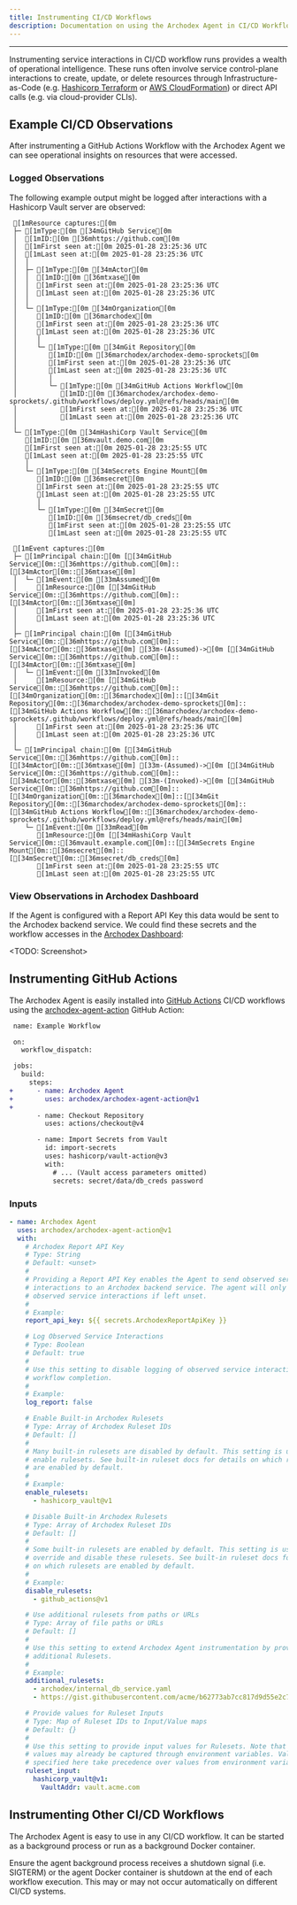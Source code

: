```yaml
---
title: Instrumenting CI/CD Workflows
description: Documentation on using the Archodex Agent in CI/CD Workflows
---
```



---

Instrumenting service interactions in CI/CD workflow runs provides a wealth of operational intelligence. These runs
often involve service control-plane interactions to create, update, or delete resources through Infrastructure-as-Code
(e.g. [Hashicorp Terraform](https://www.terraform.io/) or [AWS CloudFormation](https://aws.amazon.com/cloudformation/))
or direct API calls (e.g. via cloud-provider CLIs).

## Example CI/CD Observations

After instrumenting a GitHub Actions Workflow with the Archodex Agent we can see operational insights on resources that
were accessed.

### Logged Observations

The following example output might be logged after interactions with a Hashicorp Vault server are observed:

```ansi title="Post Archodex Agent" wrap
 [1mResource captures:[0m
 ├─ [1mType:[0m [34mGitHub Service[0m
 │  [1mID:[0m [36mhttps://github.com[0m
 │  [1mFirst seen at:[0m 2025-01-28 23:25:36 UTC
 │  [1mLast seen at:[0m 2025-01-28 23:25:36 UTC
 │  │
 │  ├─ [1mType:[0m [34mActor[0m
 │  │  [1mID:[0m [36mtxase[0m
 │  │  [1mFirst seen at:[0m 2025-01-28 23:25:36 UTC
 │  │  [1mLast seen at:[0m 2025-01-28 23:25:36 UTC
 │  │
 │  └─ [1mType:[0m [34mOrganization[0m
 │     [1mID:[0m [36marchodex[0m
 │     [1mFirst seen at:[0m 2025-01-28 23:25:36 UTC
 │     [1mLast seen at:[0m 2025-01-28 23:25:36 UTC
 │     │
 │     └─ [1mType:[0m [34mGit Repository[0m
 │        [1mID:[0m [36marchodex/archodex-demo-sprockets[0m
 │        [1mFirst seen at:[0m 2025-01-28 23:25:36 UTC
 │        [1mLast seen at:[0m 2025-01-28 23:25:36 UTC
 │        │
 │        └─ [1mType:[0m [34mGitHub Actions Workflow[0m
 │           [1mID:[0m [36marchodex/archodex-demo-sprockets/.github/workflows/deploy.yml@refs/heads/main[0m
 │           [1mFirst seen at:[0m 2025-01-28 23:25:36 UTC
 │           [1mLast seen at:[0m 2025-01-28 23:25:36 UTC
 │
 └─ [1mType:[0m [34mHashiCorp Vault Service[0m
    [1mID:[0m [36mvault.demo.com[0m
    [1mFirst seen at:[0m 2025-01-28 23:25:55 UTC
    [1mLast seen at:[0m 2025-01-28 23:25:55 UTC
    │
    └─ [1mType:[0m [34mSecrets Engine Mount[0m
       [1mID:[0m [36msecret[0m
       [1mFirst seen at:[0m 2025-01-28 23:25:55 UTC
       [1mLast seen at:[0m 2025-01-28 23:25:55 UTC
       │
       └─ [1mType:[0m [34mSecret[0m
          [1mID:[0m [36msecret/db_creds[0m
          [1mFirst seen at:[0m 2025-01-28 23:25:55 UTC
          [1mLast seen at:[0m 2025-01-28 23:25:55 UTC

 [1mEvent captures:[0m
 ├─ [1mPrincipal chain:[0m [[34mGitHub Service[0m::[36mhttps://github.com[0m]::[[34mActor[0m::[36mtxase[0m]
 │  └─ [1mEvent:[0m [33mAssumed[0m
 │     [1mResource:[0m [[34mGitHub Service[0m::[36mhttps://github.com[0m]::[[34mActor[0m::[36mtxase[0m]
 │     [1mFirst seen at:[0m 2025-01-28 23:25:36 UTC
 │     [1mLast seen at:[0m 2025-01-28 23:25:36 UTC
 │
 ├─ [1mPrincipal chain:[0m [[34mGitHub Service[0m::[36mhttps://github.com[0m]::[[34mActor[0m::[36mtxase[0m] [33m-(Assumed)->[0m [[34mGitHub Service[0m::[36mhttps://github.com[0m]::[[34mActor[0m::[36mtxase[0m]
 │  └─ [1mEvent:[0m [33mInvoked[0m
 │     [1mResource:[0m [[34mGitHub Service[0m::[36mhttps://github.com[0m]::[[34mOrganization[0m::[36marchodex[0m]::[[34mGit Repository[0m::[36marchodex/archodex-demo-sprockets[0m]::[[34mGitHub Actions Workflow[0m::[36marchodex/archodex-demo-sprockets/.github/workflows/deploy.yml@refs/heads/main[0m]
 │     [1mFirst seen at:[0m 2025-01-28 23:25:36 UTC
 │     [1mLast seen at:[0m 2025-01-28 23:25:36 UTC
 │
 └─ [1mPrincipal chain:[0m [[34mGitHub Service[0m::[36mhttps://github.com[0m]::[[34mActor[0m::[36mtxase[0m] [33m-(Assumed)->[0m [[34mGitHub Service[0m::[36mhttps://github.com[0m]::[[34mActor[0m::[36mtxase[0m] [33m-(Invoked)->[0m [[34mGitHub Service[0m::[36mhttps://github.com[0m]::[[34mOrganization[0m::[36marchodex[0m]::[[34mGit Repository[0m::[36marchodex/archodex-demo-sprockets[0m]::[[34mGitHub Actions Workflow[0m::[36marchodex/archodex-demo-sprockets/.github/workflows/deploy.yml@refs/heads/main[0m]
    └─ [1mEvent:[0m [33mRead[0m
       [1mResource:[0m [[34mHashiCorp Vault Service[0m::[36mvault.example.com[0m]::[[34mSecrets Engine Mount[0m::[36msecret[0m]::[[34mSecret[0m::[36msecret/db_creds[0m]
       [1mFirst seen at:[0m 2025-01-28 23:25:55 UTC
       [1mLast seen at:[0m 2025-01-28 23:25:55 UTC
```

### View Observations in Archodex Dashboard

If the Agent is configured with a Report API Key this data would be sent to the Archodex backend service. We could find
these secrets and the workflow accesses in the [Archodex Dashboard](../dashboard):

&lt;TODO: Screenshot&gt;

## Instrumenting GitHub Actions

The Archodex Agent is easily installed into [GitHub Actions](https://github.com/features/actions) CI/CD workflows using
the [archodex-agent-action](https://github.com/marketplace/actions/archodex-agent-action) GitHub Action:

```diff lang="yaml" wrap
 name: Example Workflow

 on:
   workflow_dispatch:

 jobs:
   build:
     steps:
+      - name: Archodex Agent
+        uses: archodex/archodex-agent-action@v1
+
       - name: Checkout Repository
         uses: actions/checkout@v4

       - name: Import Secrets from Vault
         id: import-secrets
         uses: hashicorp/vault-action@v3
         with:
           # ... (Vault access parameters omitted)
           secrets: secret/data/db_creds password
```

### Inputs

```yaml
- name: Archodex Agent
  uses: archodex/archodex-agent-action@v1
  with:
    # Archodex Report API Key
    # Type: String
    # Default: <unset>
    #
    # Providing a Report API Key enables the Agent to send observed service
    # interactions to an Archodex backend service. The agent will only log
    # observed service interactions if left unset.
    #
    # Example:
    report_api_key: ${{ secrets.ArchodexReportApiKey }}

    # Log Observed Service Interactions
    # Type: Boolean
    # Default: true
    #
    # Use this setting to disable logging of observed service interactions at
    # workflow completion.
    #
    # Example:
    log_report: false

    # Enable Built-in Archodex Rulesets
    # Type: Array of Archodex Ruleset IDs
    # Default: []
    #
    # Many built-in rulesets are disabled by default. This setting is used to
    # enable rulesets. See built-in ruleset docs for details on which rulesets
    # are enabled by default.
    #
    # Example:
    enable_rulesets:
      - hashicorp_vault@v1

    # Disable Built-in Archodex Rulesets
    # Type: Array of Archodex Ruleset IDs
    # Default: []
    #
    # Some built-in rulesets are enabled by default. This setting is used to
    # override and disable these rulesets. See built-in ruleset docs for details
    # on which rulesets are enabled by default.
    #
    # Example:
    disable_rulesets:
      - github_actions@v1

    # Use additional rulesets from paths or URLs
    # Type: Array of file paths or URLs
    # Default: []
    #
    # Use this setting to extend Archodex Agent instrumentation by providing
    # additional Rulesets.
    #
    # Example:
    additional_rulesets:
      - archodex/internal_db_service.yaml
      - https://gist.githubusercontent.com/acme/b62773ab7cc817d9d55e2c76c5477715/raw/acme_dns_service.yaml

    # Provide values for Ruleset Inputs
    # Type: Map of Ruleset IDs to Input/Value maps
    # Default: {}
    #
    # Use this setting to provide input values for Rulesets. Note that many
    # values may already be captured through environment variables. Values
    # specified here take precedence over values from environment variables.
    ruleset_input:
      hashicorp_vault@v1:
        VaultAddr: vault.acme.com
```

## Instrumenting Other CI/CD Workflows

The Archodex Agent is easy to use in any CI/CD workflow. It can be started as a background process or run as a
background Docker container.

<Aside>
  Ensure the agent background process receives a shutdown signal (i.e. SIGTERM) or the agent Docker container is
  shutdown at the end of each workflow execution. This may or may not occur automatically on different CI/CD systems.
</Aside>
